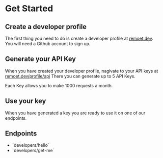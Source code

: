 # Get Started

## Create a developer profile

The first thing you need to do is create a developer profile at [remoet.dev](https://remoet.dev).
You will need a Github account to sign up.

## Generate your API Key

When you have created your developer profile, nagivate to your API keys at [remoet.dev/profile/api](https://remoet.dev/profile/api)
There you can generate up to 5 API Keys. 

Each Key allows you to make 1000 requests a month.

## Use your key

When you have generated a key you are ready to use it on one of our endpoints.


## Endpoints
- <Link href="/endpoints/hello">`developers/hello`</Link>
- <Link href="/endpoints/get-me">`developers/get-me`</Link>